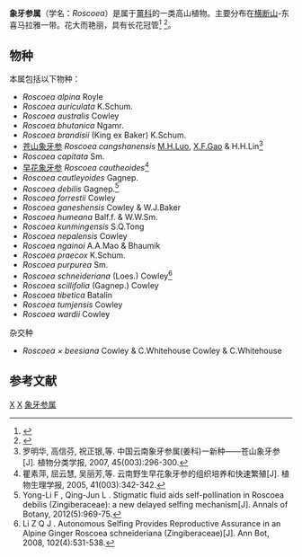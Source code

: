{{Automatic taxobox
| taxon = Roscoea
| image = Roscoea purpurea 20070810-1338-183.jpg
|image_caption= ''[[Roscoea_auriculata|Roscoea auriculata]]''
| authority = Smith, 1804
|subdivision_ranks = 种
|subdivision = 见内文
|}}
'''象牙参属'''（学名：''Roscoea''）是属于[[薑科|薑科]]的一类高山植物。主要分布在[[横断山|横断山]]-东喜马拉雅一带。花大而艳丽，具有长花冠管<ref>{{cite news|title=象牙参属植物传粉生态学研究获进展|url=http://paper.sciencenet.cn/htmlpaper/201112610195237314428.shtm?id=14428|accessdate=2011-01-26|date=2011-01-26|archive-date=2016-03-05|archive-url=https://web.archive.org/web/20160305013552/http://paper.sciencenet.cn/htmlpaper/201112610195237314428.shtm?id=14428|dead-url=no}}</ref> <ref>{{cite journal|author=Z.-Q. Zhang|coauthors=W. J. Kress, W.-J. Xie, P.-Y. Ren, J.-Y. Gao, Q.-J. Li|title=Reproductive biology of two Himalayan alpine gingers (Roscoea spp., Zingiberaceae) in China: pollination syndrome and compensatory floral mechanisms|journal=Plant Biology|date=2010-12-22|doi=10.1111/j.1438-8677.2010.00423.x|url=http://onlinelibrary.wiley.com/doi/10.1111/j.1438-8677.2010.00423.x/abstract|accessdate=2011-01-26|archive-date=2011-10-04|archive-url=https://web.archive.org/web/20111004050924/http://onlinelibrary.wiley.com/doi/10.1111/j.1438-8677.2010.00423.x/abstract|dead-url=no}}</ref>。

==物种==
本属包括以下物种：
* ''Roscoea alpina'' Royle
* ''Roscoea auriculata'' K.Schum.
* ''Roscoea australis'' Cowley
* ''Roscoea bhutanica'' Ngamr.
* ''Roscoea brandisii'' (King ex Baker) K.Schum.
* [[苍山象牙参|苍山象牙参]] ''Roscoea cangshanensis'' [[罗明华|M.H.Luo]], [[高信芬|X.F.Gao]] & H.H.Lin<ref>罗明华, 高信芬, 祝正银,等. 中国云南象牙参属(姜科)一新种——苍山象牙参[J]. 植物分类学报, 2007, 45(003):296-300.</ref>
* ''Roscoea capitata'' Sm.
* [[早花象牙参|早花象牙参]] ''Roscoea cautheoides''<ref>瞿素萍, 屈云慧, 吴丽芳,等. 云南野生早花象牙参的组织培养和快速繁殖[J]. 植物生理学报, 2005, 41(003):342-342.</ref> 
* ''Roscoea cautleyoides'' Gagnep.
* ''Roscoea debilis'' Gagnep.<ref>Yong-Li F ,  Qing-Jun L . Stigmatic fluid aids self-pollination in Roscoea debilis (Zingiberaceae): a new delayed selfing mechanism[J]. Annals of Botany, 2012(5):969-75.</ref>
* ''Roscoea forrestii'' Cowley
* ''Roscoea ganeshensis'' Cowley & W.J.Baker
* ''Roscoea humeana'' Balf.f. & W.W.Sm.
* ''Roscoea kunmingensis'' S.Q.Tong
* ''Roscoea nepalensis'' Cowley
* ''Roscoea ngainoi'' A.A.Mao & Bhaumik
* ''Roscoea praecox'' K.Schum.
* ''Roscoea purpurea'' Sm.
* ''Roscoea schneideriana'' (Loes.) Cowley<ref>Li Z Q J . Autonomous Selfing Provides Reproductive Assurance in an Alpine Ginger Roscoea schneideriana (Zingiberaceae)[J]. Ann Bot, 2008, 102(4):531-538.</ref>
* ''Roscoea scillifolia'' (Gagnep.) Cowley
* ''Roscoea tibetica'' Batalin
* ''Roscoea tumjensis'' Cowley
* ''Roscoea wardii'' Cowley
;杂交种
* ''Roscoea × beesiana'' Cowley & C.Whitehouse Cowley & C.Whitehouse

== 参考文献 ==
{{Reflist}}
{{Taxonbar}}

[[Category:1804年描述的分类群|X]]
[[Category:薑科|X]]
[[Category:象牙参属|]]